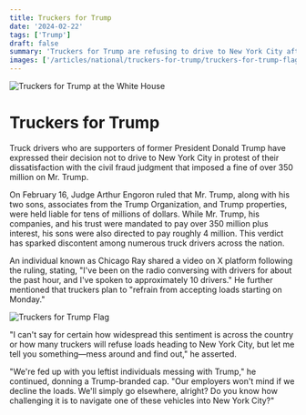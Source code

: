 ```yaml
---
title: Truckers for Trump
date: '2024-02-22'
tags: ['Trump']
draft: false
summary: 'Truckers for Trump are refusing to drive to New York City after $350m fraud ruling.'
images: ['/articles/national/truckers-for-trump/truckers-for-trump-flag.jpg']
---
```


![Truckers for Trump at the White House](/articles/national/truckers-for-trump/truckers-for-trump-at-the-white-house.jpg)

# Truckers for Trump

Truck drivers who are supporters of former President Donald Trump have expressed their decision not to drive to New York City in protest of their dissatisfaction with the civil fraud judgment that imposed a fine of over 350 million on Mr. Trump.

On February 16, Judge Arthur Engoron ruled that Mr. Trump, along with his two sons, associates from the Trump Organization, and Trump properties, were held liable for tens of millions of dollars. While Mr. Trump, his companies, and his trust were mandated to pay over 350 million plus interest, his sons were also directed to pay roughly 4 million. This verdict has sparked discontent among numerous truck drivers across the nation.

An individual known as Chicago Ray shared a video on X platform following the ruling, stating, "I've been on the radio conversing with drivers for about the past hour, and I've spoken to approximately 10 drivers." He further mentioned that truckers plan to "refrain from accepting loads starting on Monday."

![Truckers for Trump Flag](/articles/national/truckers-for-trump/truckers-for-trump-flag.jpg)

"I can't say for certain how widespread this sentiment is across the country or how many truckers will refuse loads heading to New York City, but let me tell you something—mess around and find out," he asserted.

"We're fed up with you leftist individuals messing with Trump," he continued, donning a Trump-branded cap. "Our employers won't mind if we decline the loads. We'll simply go elsewhere, alright? Do you know how challenging it is to navigate one of these vehicles into New York City?"

